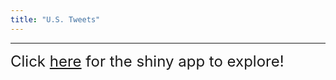 ```yaml
---
title: "U.S. Tweets"
---
```


***

<font size="5"> Click [here](https://kmaciejewski.shinyapps.io/p8105_final_shinyus/) for the shiny app to explore! </font>